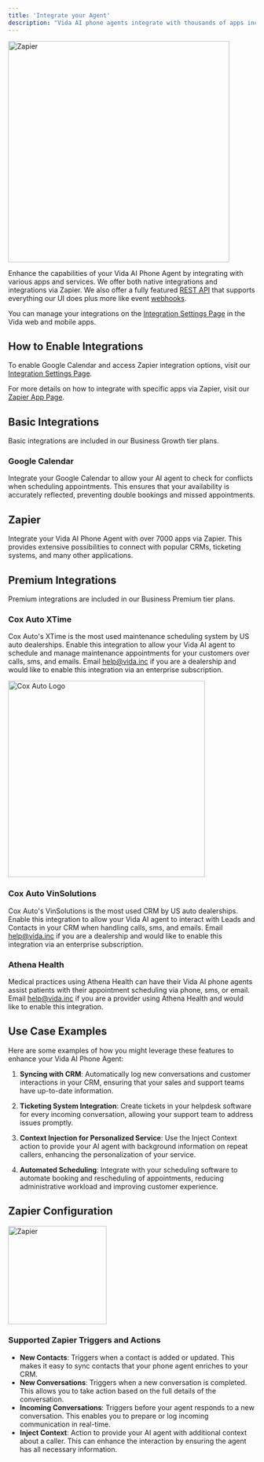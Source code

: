 ```yaml
---
title: 'Integrate your Agent'
description: "Vida AI phone agents integrate with thousands of apps including CRMs, Ticketing systems, and more!"
---
```


<img src="https://vida.io/images/vida-integrations.png" alt="Zapier" noZoom width="450" />

Enhance the capabilities of your Vida AI Phone Agent by integrating with various apps and services. We offer both native integrations and integrations via Zapier. We also offer a fully featured [REST API](https://vida.io/docs/api-reference/overview) that supports everything our UI does plus more like event [webhooks](https://vida.io/docs/api-reference/webhooks/list-webhooks).

You can manage your integrations on the [Integration Settings Page](https://vida.io/app/developer?page=inbox&filter=priority) in the Vida web and mobile apps.

## How to Enable Integrations

To enable Google Calendar and access Zapier integration options, visit our [Integration Settings Page](https://vida.io/app/integrations?page=inbox&filter=priority).

For more details on how to integrate with specific apps via Zapier, visit our [Zapier App Page](https://zapier.com/apps/vida/integrations).

## Basic Integrations

Basic integrations are included in our Business Growth tier plans.

### Google Calendar

Integrate your Google Calendar to allow your AI agent to check for conflicts when scheduling appointments. This ensures that your availability is accurately reflected, preventing double bookings and missed appointments.

## Zapier

Integrate your Vida AI Phone Agent with over 7000 apps via Zapier. This provides extensive possibilities to connect with popular CRMs, ticketing systems, and many other applications.

## Premium Integrations

Premium integrations are included in our Business Premium tier plans.

### Cox Auto XTime

Cox Auto's XTime is the most used maintenance scheduling system by US auto dealerships. Enable this integration to allow your Vida AI agent to schedule and manage maintenance appointments for your customers over calls, sms, and emails. Email help@vida.inc if you are a dealership and would like to enable this integration via an enterprise subscription.

<img src="https://vidapublic.s3.us-east-2.amazonaws.com/vida-xtime-logo.png" alt="Cox Auto Logo" noZoom width="400" />

### Cox Auto VinSolutions

Cox Auto's VinSolutions is the most used CRM by US auto dealerships. Enable this integration to allow your Vida AI agent to interact with Leads and Contacts in your CRM when handling calls, sms, and emails. Email help@vida.inc if you are a dealership and would like to enable this integration via an enterprise subscription.

### Athena Health

Medical practices using Athena Health can have their Vida AI phone agents assist patients with their appointment scheduling via phone, sms, or email. Email help@vida.inc if you are a provider using Athena Health and would like to enable this integration.

## Use Case Examples

Here are some examples of how you might leverage these features to enhance your Vida AI Phone Agent:

1. **Syncing with CRM**: Automatically log new conversations and customer interactions in your CRM, ensuring that your sales and support teams have up-to-date information.

2. **Ticketing System Integration**: Create tickets in your helpdesk software for every incoming conversation, allowing your support team to address issues promptly.

3. **Context Injection for Personalized Service**: Use the Inject Context action to provide your AI agent with background information on repeat callers, enhancing the personalization of your service.

4. **Automated Scheduling**: Integrate with your scheduling software to automate booking and rescheduling of appointments, reducing administrative workload and improving customer experience.

## Zapier Configuration

<img src="https://vida.io/images/zapier_logo.jpg" alt="Zapier" noZoom width="200" />

### Supported Zapier Triggers and Actions

- **New Contacts**: Triggers when a contact is added or updated. This makes it easy to sync contacts that your phone agent enriches to your CRM.
- **New Conversations**: Triggers when a new conversation is completed. This allows you to take action based on the full details of the conversation.
- **Incoming Conversations**: Triggers before your agent responds to a new conversation. This enables you to prepare or log incoming communication in real-time.
- **Inject Context**: Action to provide your AI agent with additional context about a caller. This can enhance the interaction by ensuring the agent has all necessary information.